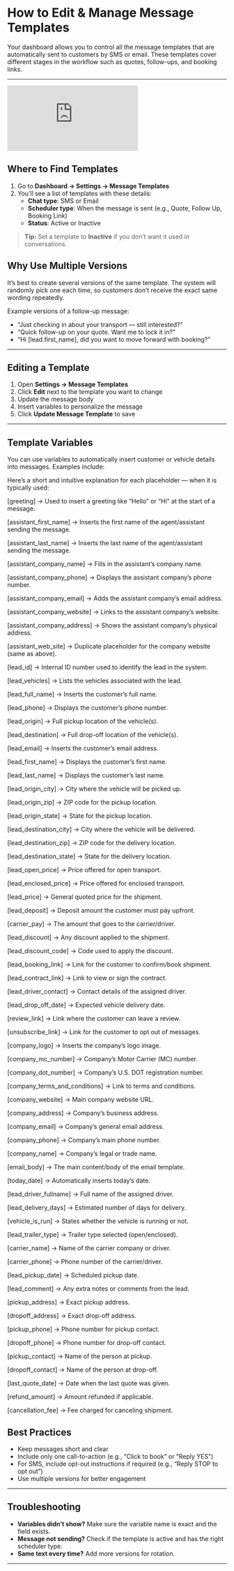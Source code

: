 # How to Edit & Manage Message Templates

Your dashboard allows you to control all the message templates that are automatically sent to customers by SMS or email. These templates cover different stages in the workflow such as quotes, follow-ups, and booking links.

---

<iframe
  className="w-full aspect-video rounded-xl"
  src="https://www.youtube.com/embed/svwj98Ey_d8"
  title="YouTube video player"
  frameBorder="0"
  allow="accelerometer; autoplay; clipboard-write; encrypted-media; gyroscope; picture-in-picture"
  allowFullScreen
></iframe>

## Where to Find Templates

1. Go to **Dashboard → Settings → Message Templates**
2. You’ll see a list of templates with these details:
   - **Chat type**: SMS or Email
   - **Scheduler type**: When the message is sent (e.g., Quote, Follow Up, Booking Link)
   - **Status**: Active or Inactive

> **Tip:** Set a template to **Inactive** if you don’t want it used in conversations.

## Why Use Multiple Versions

It’s best to create several versions of the same template. The system will randomly pick one each time, so customers don’t receive the exact same wording repeatedly.

Example versions of a follow-up message:

- “Just checking in about your transport — still interested?”
- “Quick follow-up on your quote. Want me to lock it in?”
- “Hi [lead.first_name], did you want to move forward with booking?”

---

## Editing a Template

1. Open **Settings → Message Templates**
2. Click **Edit** next to the template you want to change
3. Update the message body
4. Insert variables to personalize the message
5. Click **Update Message Template** to save

---

## Template Variables

You can use variables to automatically insert customer or vehicle details into messages. Examples include:

Here’s a short and intuitive explanation for each placeholder — when it is typically used:

[greeting] → Used to insert a greeting like “Hello” or “Hi” at the start of a message.

[assistant_first_name] → Inserts the first name of the agent/assistant sending the message.

[assistant_last_name] → Inserts the last name of the agent/assistant sending the message.

[assistant_company_name] → Fills in the assistant’s company name.

[assistant_company_phone] → Displays the assistant company’s phone number.

[assistant_company_email] → Adds the assistant company’s email address.

[assistant_company_website] → Links to the assistant company’s website.

[assistant_company_address] → Shows the assistant company’s physical address.

[assistant_web_site] → Duplicate placeholder for the company website (same as above).

[lead_id] → Internal ID number used to identify the lead in the system.

[lead_vehicles] → Lists the vehicles associated with the lead.

[lead_full_name] → Inserts the customer’s full name.

[lead_phone] → Displays the customer’s phone number.

[lead_origin] → Full pickup location of the vehicle(s).

[lead_destination] → Full drop-off location of the vehicle(s).

[lead_email] → Inserts the customer’s email address.

[lead_first_name] → Displays the customer’s first name.

[lead_last_name] → Displays the customer’s last name.

[lead_origin_city] → City where the vehicle will be picked up.

[lead_origin_zip] → ZIP code for the pickup location.

[lead_origin_state] → State for the pickup location.

[lead_destination_city] → City where the vehicle will be delivered.

[lead_destination_zip] → ZIP code for the delivery location.

[lead_destination_state] → State for the delivery location.

[lead_open_price] → Price offered for open transport.

[lead_enclosed_price] → Price offered for enclosed transport.

[lead_price] → General quoted price for the shipment.

[lead_deposit] → Deposit amount the customer must pay upfront.

[carrier_pay] → The amount that goes to the carrier/driver.

[lead_discount] → Any discount applied to the shipment.

[lead_discount_code] → Code used to apply the discount.

[lead_booking_link] → Link for the customer to confirm/book shipment.

[lead_contract_link] → Link to view or sign the contract.

[lead_driver_contact] → Contact details of the assigned driver.

[lead_drop_off_date] → Expected vehicle delivery date.

[review_link] → Link where the customer can leave a review.

[unsubscribe_link] → Link for the customer to opt out of messages.

[company_logo] → Inserts the company’s logo image.

[company_mc_number] → Company’s Motor Carrier (MC) number.

[company_dot_number] → Company’s U.S. DOT registration number.

[company_terms_and_conditions] → Link to terms and conditions.

[company_website] → Main company website URL.

[company_address] → Company’s business address.

[company_email] → Company’s general email address.

[company_phone] → Company’s main phone number.

[company_name] → Company’s legal or trade name.

[email_body] → The main content/body of the email template.

[today_date] → Automatically inserts today’s date.

[lead_driver_fullname] → Full name of the assigned driver.

[lead_delivery_days] → Estimated number of days for delivery.

[vehicle_is_run] → States whether the vehicle is running or not.

[lead_trailer_type] → Trailer type selected (open/enclosed).

[carrier_name] → Name of the carrier company or driver.

[carrier_phone] → Phone number of the carrier/driver.

[lead_pickup_date] → Scheduled pickup date.

[lead_comment] → Any extra notes or comments from the lead.

[pickup_address] → Exact pickup address.

[dropoff_address] → Exact drop-off address.

[pickup_phone] → Phone number for pickup contact.

[dropoff_phone] → Phone number for drop-off contact.

[pickup_contact] → Name of the person at pickup.

[dropoff_contact] → Name of the person at drop-off.

[last_quote_date] → Date when the last quote was given.

[refund_amount] → Amount refunded if applicable.

[cancellation_fee] → Fee charged for canceling shipment.

## Best Practices

- Keep messages short and clear
- Include only one call-to-action (e.g., “Click to book” or “Reply YES”)
- For SMS, include opt-out instructions if required (e.g., “Reply STOP to opt out”)
- Use multiple versions for better engagement

---

## Troubleshooting

- **Variables didn’t show?** Make sure the variable name is exact and the field exists.
- **Message not sending?** Check if the template is active and has the right scheduler type.
- **Same text every time?** Add more versions for rotation.

---
